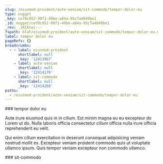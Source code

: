 ```yaml
---
slug: /eiusmod-proident/aute-veniam/sit-commodo/tempor-dolor-eu
type: nugget
_key: ce70c952-99f1-49be-a84a-95c7a4849be1
_id: nugget/ce70c952-99f1-49be-a84a-95c7a4849be1
_rev: _iKCEnvi---
fspath: blah/eiusmod-proident/aute-veniam/sit-commodo/tempor-dolor-eu.md
label: tempor dolor eu
pageRefs: {}
breadcrumbs:
  - - label: eiusmod-proident
      shortlabel: null
      _key: '12413967'
    - label: aute-veniam
      shortlabel: null
      _key: '12414170'
    - label: sit-commodo
      shortlabel: null
      _key: '12414260'
paths:
  - /eiusmod-proident/aute-veniam/sit-commodo/tempor-dolor-eu
---
```


<NuggetArea>
<Nugget slug="/eiusmod-proident/aute-veniam/sit-commodo/tempor-dolor-eu" type="nugget" _key="ce70c952-99f1-49be-a84a-95c7a4849be1" _id="nugget/ce70c952-99f1-49be-a84a-95c7a4849be1" _rev="_iKCEnvi---" fspath="blah/eiusmod-proident/aute-veniam/sit-commodo/tempor-dolor-eu.md" label="tempor dolor eu" paths="/eiusmod-proident/aute-veniam/sit-commodo/tempor-dolor-eu">
<NuggetBody>
### tempor dolor eu

Aute irure eiusmod quis in in cillum. Est minim magna eu eu excepteur do Lorem ut do. Nulla laboris officia consectetur cillum officia nulla irure officia reprehenderit eu velit.

Qui enim cillum exercitation in deserunt consequat adipisicing veniam nostrud mollit ex. Excepteur veniam proident commodo quis ut voluptate ullamco ipsum. Quis tempor veniam excepteur non commodo ullamco.

</NuggetBody>
<Breadcrumbs>
<Crumbs>
<Crumb _key="12413967" label="eiusmod-proident" /><Crumb _key="12414170" label="aute-veniam" /><Crumb _key="12414260" label="sit-commodo" />
</Crumbs>
</Breadcrumbs>
</Nugget>

<NuggetsInbound>
</NuggetsInbound>
<NuggetsOutbound>
</NuggetsOutbound>
</NuggetArea>
<PassagesInbound>
<Passage direction="inbound" type="passage" _key="12414260" _id="passage/12414260" _rev="_iKCEnve--_" label="sit-commodo" passage="sit-commodo" fspath="blah/eiusmod-proident/aute-veniam/sit-commodo" paths="/eiusmod-proident/aute-veniam/sit-commodo" slug="/eiusmod-proident/aute-veniam/sit-commodo">
<NuggetBody>
### sit-commodo

</NuggetBody>
<Breadcrumbs>
<Crumbs>
<Crumb _key="12413967" label="eiusmod-proident" /><Crumb _key="12414170" label="aute-veniam" />
</Crumbs>
</Breadcrumbs>
</Passage>

</PassagesInbound>
<PassagesOutbound>
</PassagesOutbound>